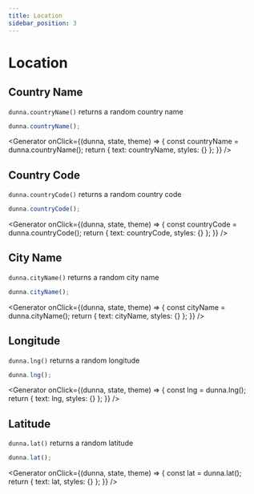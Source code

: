 ```yaml
---
title: Location
sidebar_position: 3
---
```


# Location

## Country Name

`dunna.countryName()` returns a random country name

```js
dunna.countryName();
```

<Generator
  onClick={(dunna, state, theme) => {
    const countryName = dunna.countryName();
    return { text: countryName, styles: {} };
  }}
/>

## Country Code

`dunna.countryCode()` returns a random country code

```js
dunna.countryCode();
```

<Generator
  onClick={(dunna, state, theme) => {
    const countryCode = dunna.countryCode();
    return { text: countryCode, styles: {} };
  }}
/>

## City Name

`dunna.cityName()` returns a random city name

```js
dunna.cityName();
```

<Generator
  onClick={(dunna, state, theme) => {
    const cityName = dunna.cityName();
    return { text: cityName, styles: {} };
  }}
/>

## Longitude

`dunna.lng()` returns a random longitude

```js
dunna.lng();
```

<Generator
  onClick={(dunna, state, theme) => {
    const lng = dunna.lng();
    return { text: lng, styles: {} };
  }}
/>

## Latitude

`dunna.lat()` returns a random latitude

```js
dunna.lat();
```

<Generator
  onClick={(dunna, state, theme) => {
    const lat = dunna.lat();
    return { text: lat, styles: {} };
  }}
/>
